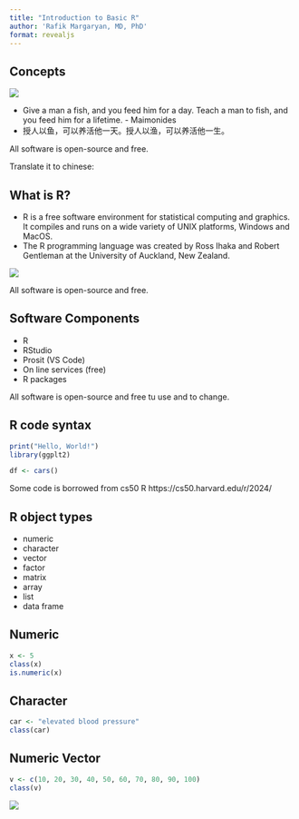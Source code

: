 ```yaml
---
title: "Introduction to Basic R"
author: 'Rafik Margaryan, MD, PhD'
format: revealjs
---
```



## Concepts

![](/images/Rlogo.png){fig-align="center"}

- Give a man a fish, and you feed him for a day. Teach a man to fish, and you feed him for a lifetime. - Maimonides
- 授人以鱼，可以养活他一天。授人以渔，可以养活他一生。

::: aside
All software is open-source and free.
:::

::: {.notes}
Translate it to chinese: 
:::

## What is R?
- R is a free software environment for statistical computing and graphics. It compiles and runs on a wide variety of UNIX platforms, Windows and MacOS.
- The R programming language was created by Ross Ihaka and Robert Gentleman at the University of Auckland, New Zealand. 

![](images/rgrh.jpeg){fig-align="right"}


::: aside
All software is open-source and free.
:::


## Software Components

- R
- RStudio
- Prosit (VS Code)
- On line services (free)
- R packages

::: aside
All software is open-source and free tu use and to change.
:::

## R code syntax

```.r
print("Hello, World!")
library(ggplt2)

df <- cars()
```

::: aside
Some code is borrowed from cs50 R https://cs50.harvard.edu/r/2024/
:::

## R object types

- numeric
- character
- vector 
- factor
- matrix 
- array
- list
- data frame

## Numeric 



```.r
x <- 5
class(x)
is.numeric(x)
```

## Character 

```.r
car <- "elevated blood pressure"
class(car)

```

## Numeric Vector 

```.r
v <- c(10, 20, 30, 40, 50, 60, 70, 80, 90, 100)
class(v)

```

![](images/Vectors-in-R.jpg){fig-align="right"} 

